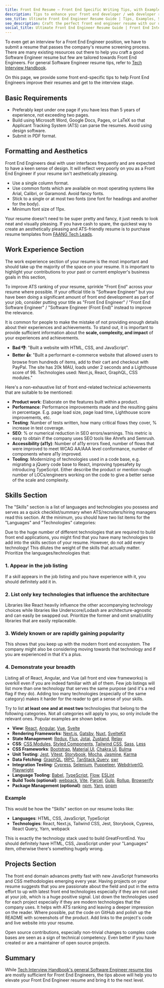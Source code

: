 ```yaml
---
title: Front End Resume — Front End Specific Writing Tips, with Examples
description: Tips to enhance your front end developer / web developer resume to get that front end job interview.
seo_title: Ultimate Front End Engineer Resume Guide | Tips, Examples, Strategies
seo_description: Craft the perfect front end engineer resume with our ultimate guide. Get front end-specific tips, real examples, and strategies to help you secure front end roles.
social_title: Ultimate Front End Engineer Resume Guide | Front End Interview Guide
---
```


To even get an interview for a Front End Engineer position, we have to submit a resume that passes the company's resume screening process. There are many existing resources out there to help you craft a good Software Engineer resume but few are tailored towards Front End Engineers. For general Software Engineer resume tips, refer to [Tech Interview Handbook](https://www.techinterviewhandbook.org/resume/).

On this page, we provide some front end-specific tips to help Front End Engineers improve their resumes and get to the interview stage.

## Basic Requirements

- Preferably kept under one page if you have less than 5 years of experience, not exceeding two pages.
- Build using Microsoft Word, Google Docs, Pages, or LaTeX so that Applicant Tracking System (ATS) can parse the resumes. Avoid using design software.
- Submit in PDF format.

## Formatting and Aesthetics

Front End Engineers deal with user interfaces frequently and are expected to have a keen sense of design. It will reflect very poorly on you as a Front End Engineer if your resume isn't aesthetically pleasing.

- Use a single column format.
- Use common fonts which are available on most operating systems like Arial, Calibri, or Garamond. Avoid fancy fonts.
- Stick to a single or at most two fonts (one font for headings and another for the body).
- Minimum font size of 11px.

Your resume doesn't need to be super pretty and fancy, it just needs to look neat and visually pleasing. If you have cash to spare, the quickest way to create an aesthetically pleasing and ATS-friendly resume is to purchase resume templates from [FAANG Tech Leads](https://www.faangtechleads.com/).

## Work Experience Section

The work experience section of your resume is the most important and should take up the majority of the space on your resume. It is important to highlight your contributions to your past or current employer's business goals in this section,

To improve ATS ranking of your resume, sprinkle "Front End" across your resume where possible. If your official title is "Software Engineer" but you have been doing a significant amount of front end development as part of your job, consider putting your title as "Front End Engineer" / "Front End Software Engineer" / "Software Engineer (Front End)" instead to improve the relevance.

It is common for people to make the mistake of not providing enough details about their experiences and achievements. To stand out, it is important to provide sufficient information about the **scale, complexity, and impact** of your experiences and achievements.

- **Bad 👎**: "Built a website with HTML, CSS, and JavaScript".
- **Better 👍**: "Built a performant e-commerce website that allowed users to browse from hundreds of items, add to their cart and checkout with PayPal. The site has 20k MAU, loads under 2 seconds and a Lighthouse score of 98. Technologies used: Next.js, React, GraphQL, CSS modules."

Here's a non-exhaustive list of front end-related technical achievements that are suitable to be mentioned:

- **Product work**: Elaborate on the features built within a product.
- **Performance**: Performance improvements made and the resulting gains in percentage. E.g. page load size, page load time, Lighthouse score improvements, etc.
- **Testing**: Number of tests written, how many critical flows they cover, % increase in test coverage.
- **SEO**: % or numerical reduction in SEO errors/warnings. This metric is easy to obtain if the company uses SEO tools like Ahrefs and Semrush.
- **Accessibility (a11y)**: Number of a11y errors fixed, number of flows that were improved to meet WCAG AA/AAA level conformance, number of components where a11y improved.
- **Tooling**: Modernizing of technologies used in a code base, e.g. migrating a jQuery code base to React, improving typesafety by introducing TypeScript. Either describe the product or mention rough number of LOCs/engineers working on the code to give a better sense of the scale and complexity.

## Skills Section

The "Skills" section is a list of languages and technologies you possess and serves as a quick checklist/summary when ATS/recruiters/hiring managers read this section. At the minimum, you should have two list items for the "Languages" and "Technologies" categories:

Due to the huge number of different technologies that are required to build front end applications, you might find that you have many technologies to add into the skills section of your resume. However, do not add every technology! This dilutes the weight of the skills that actually matter. Prioritize the languages/technologies that:

### 1. Appear in the job listing

If a skill appears in the job listing and you have experience with it, you should definitely add it in.

### 2. List only key technologies that influence the architecture

Libraries like React heavily influence the other accompanying technology choices while libraries like Underscore/Lodash are architecture-agnostic and can easily be swapped out. Prioritize the former and omit small/utility libraries that are easily replaceable.

### 3. Widely known or are rapidly gaining popularity

This shows that you keep up with the modern front end ecosystem. The company might also be considering moving towards that technology and if you are experienced in that it's a plus.

### 4. Demonstrate your breadth

Listing all of React, Angular, and Vue (all front end view frameworks) is overkill even if you are indeed familiar with all of them. Few job listings will list more than one technology that serves the same purpose (and it's a red flag if they do). Adding too many technologies (especially of the same category) makes it harder for the reader to get a sense of your skills.

Try to list **at least one and at most two** technologies that belong to the following categories. Not all categories will apply to you, so only include the relevant ones. Popular examples are shown below.

- **View**: [React](https://reactjs.org/), [Angular](https://angular.io/), [Vue](https://vuejs.org/), [Svelte](https://svelte.dev/)
- **Rendering Frameworks**: [Next.js](https://nextjs.org/), [Gatsby](https://www.gatsbyjs.com/), [Nuxt](https://nuxtjs.org/), [SvelteKit](https://kit.svelte.dev/)
- **State Management**: [Redux](https://redux.js.org/), [Flux](https://facebook.github.io/flux/), [Jotai](https://jotai.org/), [Zustand](https://github.com/pmndrs/zustand), [Relay](https://relay.dev/)
- **CSS**: [CSS Modules](https://github.com/css-modules/css-modules), [Styled Components](https://styled-components.com/), [Tailwind CSS](https://tailwindcss.com/), [Sass](https://sass-lang.com/), [Less](https://lesscss.org/)
- **CSS Frameworks**: [Bootstrap](https://getbootstrap.com/), [Material UI](https://mui.com/), [Chakra UI](https://chakra-ui.com/), [Bulma](https://bulma.io/)
- **Unit Testing**: [Jest](https://jestjs.io/), [Vitest](https://vitest.dev/), [Storybook](https://storybook.js.org/), [Mocha](https://mochajs.org/), [Jasmine](https://jasmine.github.io/), [Karma](https://karma-runner.github.io/latest/index.html)
- **Data Fetching**: [GraphQL](https://graphql.org/), [tRPC](https://trpc.io/), [TanStack Query](https://tanstack.com/query/v3/), [swr](https://swr.vercel.app/)
- **Integration Testing**: [Cypress](https://www.cypress.io/), [Selenium](https://www.selenium.dev/), [Puppeteer](https://pptr.dev/), [WebdriverIO](https://webdriver.io/), [Playwright](https://playwright.dev/)
- **Language Tooling**: [Babel](https://babeljs.io/), [TypeScript](https://www.typescriptlang.org/), [Flow](https://flow.org/), [ESLint](https://eslint.org/)
- **Build Tools (optional)**: [webpack](https://webpack.js.org/), [Vite](https://vitejs.dev/), [Parcel](https://parceljs.org/), [Gulp](https://gulpjs.com/), [Rollup](https://rollupjs.org/), [Browserify](https://browserify.org/)
- **Package Management (optional)**: [npm](https://www.npmjs.com/), [Yarn](https://yarnpkg.com/), [pnpm](https://pnpm.io/)

### Example

This would be how the "Skills" section on our resume looks like:

- **Languages**: HTML, CSS, JavaScript, TypeScript
- **Technologies**: React, Next.js, Tailwind CSS, Jest, Storybook, Cypress, React Query, Yarn, webpack

This is exactly the technology stack used to build GreatFrontEnd. You should definitely have HTML, CSS, JavaScript under your "Languages" item, otherwise there's something hugely wrong.

## Projects Section

The front end domain advances pretty fast with new JavaScript frameworks and CSS methodologies emerging every year. Having projects on your resume suggests that you are passionate about the field and put in the extra effort to up with latest front end technologies especially if they are not used at your job, which is a huge positive signal. List down the technologies used for each project especially if they are modern technologies that the company uses. It helps with ATS ranking and leaving a deeper impression on the reader. Where possible, put the code on GitHub and polish up the README with screenshots of the product. Add links to the project's code and live website into your resume.

Open source contributions, especially non-trivial changes to complex code bases are seen as a sign of technical competency. Even better if you have created or are a maintainer of open source projects.

## Summary

While [Tech Interview Handbook's general Software Engineer resume tips](https://www.techinterviewhandbook.org/resume/) are mostly sufficient for Front End Engineers, the tips above will help you to elevate your Front End Engineer resume and bring it to the next level.
